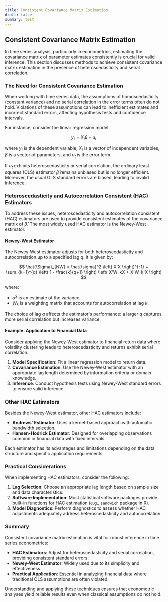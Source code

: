 ```yaml
---
title: Consistent Covariance Matrix Estimation
draft: false
summary: test
---
```



<TOCInline toc={props.toc} asDisclosure />

## Consistent Covariance Matrix Estimation

In time series analysis, particularly in econometrics, estimating the covariance matrix of parameter estimates consistently is crucial for valid inference. This section discusses methods to achieve consistent covariance matrix estimation in the presence of heteroscedasticity and serial correlation.

### The Need for Consistent Covariance Estimation

When working with time series data, the assumptions of homoscedasticity (constant variance) and no serial correlation in the error terms often do not hold. Violations of these assumptions can lead to inefficient estimates and incorrect standard errors, affecting hypothesis tests and confidence intervals.

For instance, consider the linear regression model:

$$
y_t = X_t \beta + u_t
$$

where $y_t$ is the dependent variable, $X_t$ is a vector of independent variables, $\beta$ is a vector of parameters, and $u_t$ is the error term.

If $u_t$ exhibits heteroscedasticity or serial correlation, the ordinary least squares (OLS) estimator $\hat{\beta}$ remains unbiased but is no longer efficient. Moreover, the usual OLS standard errors are biased, leading to invalid inference.

### Heteroscedasticity and Autocorrelation Consistent (HAC) Estimators

To address these issues, heteroscedasticity and autocorrelation consistent (HAC) estimators are used to provide consistent estimates of the covariance matrix of $\hat{\beta}$. The most widely used HAC estimator is the Newey-West estimator.

#### Newey-West Estimator

The Newey-West estimator adjusts for both heteroscedasticity and autocorrelation up to a specified lag $q$. It is given by:

$$
\hat{\Sigma}_{NW} = \hat{\sigma}^2 \left( X'X \right)^{-1} + \sum_{k=1}^{q} \left( 1 - \frac{k}{q+1} \right) \left( X'W_kX + X'W_k'X \right)
$$

where:

- $\hat{\sigma}^2$ is an estimate of the variance.
- $W_k$ is a weighting matrix that accounts for autocorrelation at lag $k$.

The choice of lag $q$ affects the estimator's performance: a larger $q$ captures more serial correlation but increases variance.

#### Example: Application to Financial Data

Consider applying the Newey-West estimator to financial return data where volatility clustering leads to heteroscedasticity and returns exhibit serial correlation.

1. **Model Specification**: Fit a linear regression model to return data.
2. **Covariance Estimation**: Use the Newey-West estimator with an appropriate lag length determined by information criteria or domain knowledge.
3. **Inference**: Conduct hypothesis tests using Newey-West standard errors to ensure valid inference.

### Other HAC Estimators

Besides the Newey-West estimator, other HAC estimators include:

- **Andrews' Estimator**: Uses a kernel-based approach with automatic bandwidth selection.
- **Hansen-Hodrick Estimator**: Designed for overlapping observations common in financial data with fixed intervals.

Each estimator has its advantages and limitations depending on the data structure and specific application requirements.

### Practical Considerations

When implementing HAC estimators, consider the following:

1. **Lag Selection**: Choose an appropriate lag length based on sample size and data characteristics.
2. **Software Implementation**: Most statistical software packages provide built-in functions for HAC estimation (e.g., `sandwich` package in R).
3. **Model Diagnostics**: Perform diagnostics to assess whether HAC adjustments adequately address heteroscedasticity and autocorrelation.

### Summary

Consistent covariance matrix estimation is vital for robust inference in time series econometrics:

- **HAC Estimators**: Adjust for heteroscedasticity and serial correlation, providing consistent standard errors.
- **Newey-West Estimator**: Widely used due to its simplicity and effectiveness.
- **Practical Application**: Essential in analyzing financial data where traditional OLS assumptions are often violated.

Understanding and applying these techniques ensures that econometric analyses yield reliable results even when classical assumptions do not hold.
